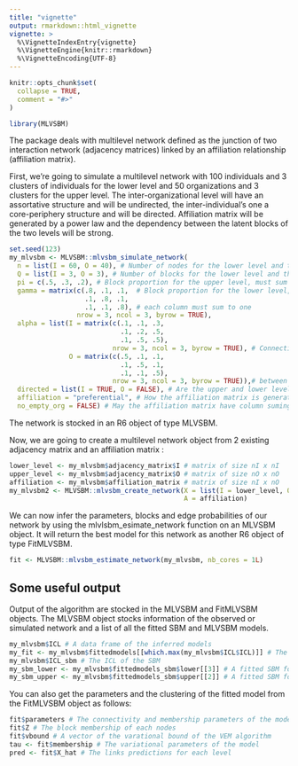```yaml
---
title: "vignette"
output: rmarkdown::html_vignette
vignette: >
  %\VignetteIndexEntry{vignette}
  %\VignetteEngine{knitr::rmarkdown}
  %\VignetteEncoding{UTF-8}
---
```


```r
knitr::opts_chunk$set(
  collapse = TRUE,
  comment = "#>"
)
```

```r
library(MLVSBM)
```

The package deals with multilevel network defined as the junction of two 
interaction network (adjacency matrices) linked by an affiliation relationship (affiliation matrix).

First, we're going to simulate a multilevel network with 100 individuals and 3 clusters of individuals for the lower level and  50 organizations and 3 clusters for the upper level.
The inter-organizational level will have an assortative structure  and will be undirected, the inter-individual's one a core-periphery structure and will be directed.
Affiliation matrix will be generated by a power law and the dependency between the 
latent blocks of the two levels will be strong.

```r
set.seed(123)
my_mlvsbm <- MLVSBM::mlvsbm_simulate_network(
  n = list(I = 60, O = 40), # Number of nodes for the lower level and the upper level
  Q = list(I = 3, O = 3), # Number of blocks for the lower level and the upper level
  pi = c(.5, .3, .2), # Block proportion for the upper level, must sum to one
  gamma = matrix(c(.8, .1, .1,  # Block proportion for the lower level,
                   .1, .8, .1,
                   .1, .1, .8), # each column must sum to one
                 nrow = 3, ncol = 3, byrow = TRUE),  
  alpha = list(I = matrix(c(.1, .1, .3, 
                            .1, .2, .5,
                            .1, .5, .5), 
                          nrow = 3, ncol = 3, byrow = TRUE), # Connection matrix
               O = matrix(c(.5, .1, .1, 
                            .1, .5, .1,
                            .1, .1, .5), 
                          nrow = 3, ncol = 3, byrow = TRUE)),# between blocks
  directed = list(I = TRUE, O = FALSE), # Are the upper and lower level directed or not ?
  affiliation = "preferential", # How the affiliation matrix is generated
  no_empty_org = FALSE) # May the affiliation matrix have column suming to 0
```

The network is stocked in an R6 object of type MLVSBM.

Now, we are going to create a multilevel network object from 2 existing adjacency matrix 
and an affiliation matrix :
```r
lower_level <- my_mlvsbm$adjacency_matrix$I # matrix of size nI x nI
upper_level <- my_mlvsbm$adjacency_matrix$O # matrix of size nO x nO
affiliation <- my_mlvsbm$affiliation_matrix # matrix of size nI x nO
my_mlvsbm2 <- MLVSBM::mlvsbm_create_network(X = list(I = lower_level, O = upper_level),
                                            A = affiliation)
```

We can now infer the parameters, blocks and edge probabilities of our network by
using the mlvlsbm_esimate_network function on an MLVSBM object. It will return the 
best model for this network as another R6 object of type FitMLVSBM. 
```r
fit <- MLVSBM::mlvsbm_estimate_network(my_mlvsbm, nb_cores = 1L)
```

## Some useful output
Output of the algorithm are stocked in the MLVSBM and FitMLVSBM objects.
The MLVSBM object stocks information of the observed or simulated network and a
list of all the fitted SBM and MLVSBM models.
```r
my_mlvsbm$ICL # A data frame of the inferred models 
my_fit <- my_mlvsbm$fittedmodels[[which.max(my_mlvsbm$ICL$ICL)]] # The fitted model with index  the highest ICL
my_mlvsbm$ICL_sbm # The ICL of the SBM
my_sbm_lower <- my_mlvsbm$fittedmodels_sbm$lower[[3]] # A fitted SBM for the lower level with 3 blocks
my_sbm_upper <- my_mlvsbm$fittedmodels_sbm$upper[[2]] # A fitted SBM for the upper level with 2 blocks
```

You can also get the parameters and the clustering of the fitted model from the
FitMLVSBM object as follows:
```r
fit$parameters # The connectivity and membership parameters of the model
fit$Z # The block membership of each nodes
fit$vbound # A vector of the varational bound of the VEM algorithm
tau <- fit$membership # The variational parameters of the model
pred <- fit$X_hat # The links predictions for each level
```
